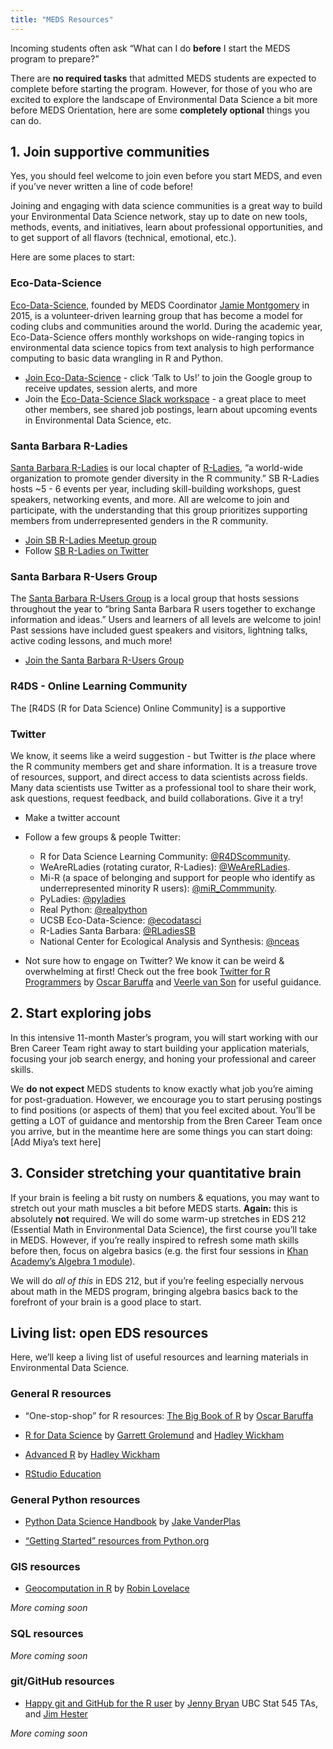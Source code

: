 ```yaml
---
title: "MEDS Resources"
---
```


Incoming students often ask "What can I do **before** I start the MEDS program to prepare?" 

There are **no required tasks** that admitted MEDS students are expected to complete before starting the program. However, for those of you who are excited to explore the landscape of Environmental Data Science a bit more before MEDS Orientation, here are some **completely optional** things you can do.  

## 1. Join supportive communities

Yes, you should feel welcome to join even before you start MEDS, and even if you've never written a line of code before!

Joining and engaging with data science communities is a great way to build your Environmental Data Science network, stay up to date on new tools, methods, events, and initiatives, learn about professional opportunities, and to get support of all flavors (technical, emotional, etc.). 

Here are some places to start: 

### Eco-Data-Science

[Eco-Data-Science](https://eco-data-science.github.io/), founded by MEDS Coordinator [Jamie Montgomery](https://www.jamiecmontgomery.com/) in 2015, is a volunteer-driven learning group that has become a model for coding clubs and communities around the world. During the academic year, Eco-Data-Science offers monthly workshops on wide-ranging topics in environmental data science topics from text analysis to high performance computing to basic data wrangling in R and Python. 

- [Join Eco-Data-Science](https://eco-data-science.github.io/) - click 'Talk to Us!' to join the Google group to receive updates, session alerts, and more
- Join the [Eco-Data-Science Slack workspace](ecodatascience.slack.com) - a great place to meet other members, see shared job postings, learn about upcoming events in Environmental Data Science, etc.

### Santa Barbara R-Ladies

[Santa Barbara R-Ladies](https://www.meetup.com/rladies-santa-barbara/) is our local chapter of [R-Ladies](https://rladies.org/), "a world-wide organization to promote gender diversity in the R community." SB R-Ladies hosts ~5 - 6 events per year, including skill-building workshops, guest speakers, networking events, and more. All are welcome to join and participate, with the understanding that this group prioritizes supporting members from underrepresented genders in the R community. 

- [Join SB R-Ladies Meetup group](https://www.meetup.com/rladies-santa-barbara/)
- Follow [SB R-Ladies on Twitter](https://twitter.com/RLadiesSB)

### Santa Barbara R-Users Group

The [Santa Barbara R-Users Group](https://www.meetup.com/Santa-Barbara-R-Users-Group/) is a local group that hosts sessions throughout the year to "bring Santa Barbara R users together to exchange information and ideas." Users and learners of all levels are welcome to join! Past sessions have included guest speakers and visitors, lightning talks, active coding lessons, and much more! 

- [Join the Santa Barbara R-Users Group](https://www.meetup.com/Santa-Barbara-R-Users-Group/)

### R4DS - Online Learning Community

The [R4DS (R for Data Science) Online Community] is a supportive

### Twitter

We know, it seems like a weird suggestion - but Twitter is *the* place where the R community members get and share information. It is a treasure trove of resources, support, and direct access to data scientists across fields. Many data scientists use Twitter as a professional tool to share their work, ask questions, request feedback, and build collaborations. Give it a try! 

- Make a twitter account
- Follow a few groups & people Twitter: 

  - R for Data Science Learning Community: [\@R4DScommunity](https://twitter.com/R4DScommunity). 
  - WeAreRLadies (rotating curator, R-Ladies): [\@WeAreRLadies](https://twitter.com/WeAreRLadies). 
  - Mi-R (a space of belonging and support for people who identify as underrepresented minority R users): [\@miR_Commmunity](https://twitter.com/miR_community). 
  - PyLadies: [\@pyladies](https://twitter.com/pyladies)
  - Real Python: [\@realpython](https://twitter.com/realpython)
  - UCSB Eco-Data-Science: [\@ecodatasci](https://twitter.com/ecodatasci)
  - R-Ladies Santa Barbara: [\@RLadiesSB](https://twitter.com/RLadiesSB)
  - National Center for Ecological Analysis and Synthesis: [\@nceas](https://twitter.com/nceas)
        
- Not sure how to engage on Twitter? We know it can be weird & overwhelming at first! Check out the free book [Twitter for R Programmers](https://www.t4rstats.com/) by [Oscar Baruffa](https://twitter.com/OscarBaruffa) and [Veerle van Son](https://twitter.com/veerlevanson) for useful guidance.

## 2. Start exploring jobs

In this intensive 11-month Master's program, you will start working with our Bren Career Team right away to start building your application materials, focusing your job search energy, and honing your professional and career skills.

We **do not expect** MEDS students to know exactly what job you're aiming for post-graduation. However, we encourage you to start perusing postings to find positions (or aspects of them) that you feel excited about. You'll be getting a LOT of guidance and mentorship from the Bren Career Team once you arrive, but in the meantime here are some things you can start doing: [Add Miya's text here]

## 3. Consider stretching your quantitative brain

If your brain is feeling a bit rusty on numbers & equations, you may want to stretch out your math muscles a bit before MEDS starts. **Again:** this is absolutely **not** required. We will do some warm-up stretches in EDS 212 (Essential Math in Environmental Data Science), the first course you'll take in MEDS. However, if you're really inspired to refresh some math skills before then, focus on algebra basics (e.g. the first four sessions in [Khan Academy's Algebra 1 module](https://www.khanacademy.org/math/algebra)).

We will do *all of this* in EDS 212, but if you're feeling especially nervous about math in the MEDS program, bringing algebra basics back to the forefront of your brain is a good place to start. 

## Living list: open EDS resources

Here, we'll keep a living list of useful resources and learning materials in Environmental Data Science. 

### General R resources

- "One-stop-shop" for R resources: [The Big Book of R](https://www.bigbookofr.com/) by [Oscar Baruffa](https://twitter.com/OscarBaruffa)

- [R for Data Science](https://r4ds.had.co.nz/) by [Garrett Grolemund](https://github.com/garrettgman) and [Hadley Wickham](http://hadley.nz/)

- [Advanced R](http://adv-r.had.co.nz/) by [Hadley Wickham](http://hadley.nz/)

- [RStudio Education](https://education.rstudio.com/)

### General Python resources

- [Python Data Science Handbook](https://jakevdp.github.io/PythonDataScienceHandbook/) by [Jake VanderPlas](http://vanderplas.com/)

- ["Getting Started" resources from Python.org](https://www.python.org/about/gettingstarted/)

### GIS resources

- [Geocomputation in R](https://geocompr.robinlovelace.net/intro.html) by [Robin Lovelace](https://www.robinlovelace.net/)

*More coming soon*

### SQL resources

*More coming soon*

### git/GitHub resources

- [Happy git and GitHub for the R user](https://happygitwithr.com/) by [Jenny Bryan](https://jennybryan.org/about/)
 UBC Stat 545 TAs, and [Jim Hester](https://www.jimhester.com/)
 
 *More coming soon*
 






